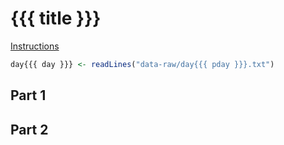 # {{{ title }}}

[Instructions](https://adventofcode.com/2019/day/{{{ day }}})

```r
day{{{ day }}} <- readLines("data-raw/day{{{ pday }}}.txt")
```


## Part 1

## Part 2

